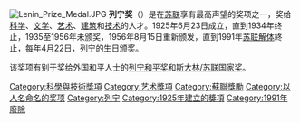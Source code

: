 {{unreferenced|time=2013-04-21T12:12:08+00:00}}
{{Expand|time=2010-12-12T10:27:54+00:00}}
{{noteTA
|1=zh-hans:斯大林;zh-hk:史太林;zh-tw:史達林;
}}
[[File:Lenin_Prize_Medal.JPG|thumb]]
'''列宁奖'''（{{lang-ru|Ленинская премия}}）是在[[苏联|苏联]]享有最高声望的奖项之一，奖给[[科学|科学]]、[[文学|文学]]、[[艺术|艺术]]、[[建筑|建筑]]和[[技术|技术]]的人才。1925年6月23日成立，直到1934年终止，1935至1956年未颁奖，1956年8月15日重新颁发，直到1991年[[苏联解体|苏联解体]]終止，每年4月22日，[[列宁|列宁]]的生日颁奖。

该奖项有别于奖给外国和平人士的[[列宁和平奖|列宁和平奖]]和[[苏联国家奖|斯大林/苏联国家奖]]。

{{Authority control}}
{{stub}}

[[Category:科學與技術獎項|Category:科學與技術獎項]]
[[Category:艺术獎項|Category:艺术獎項]]
[[Category:蘇聯獎勵|Category:蘇聯獎勵]]
[[Category:以人名命名的奖项|Category:以人名命名的奖项]]
[[Category:列宁|Category:列宁]]
[[Category:1925年建立的獎項|Category:1925年建立的獎項]]
[[Category:1991年廢除|Category:1991年廢除]]